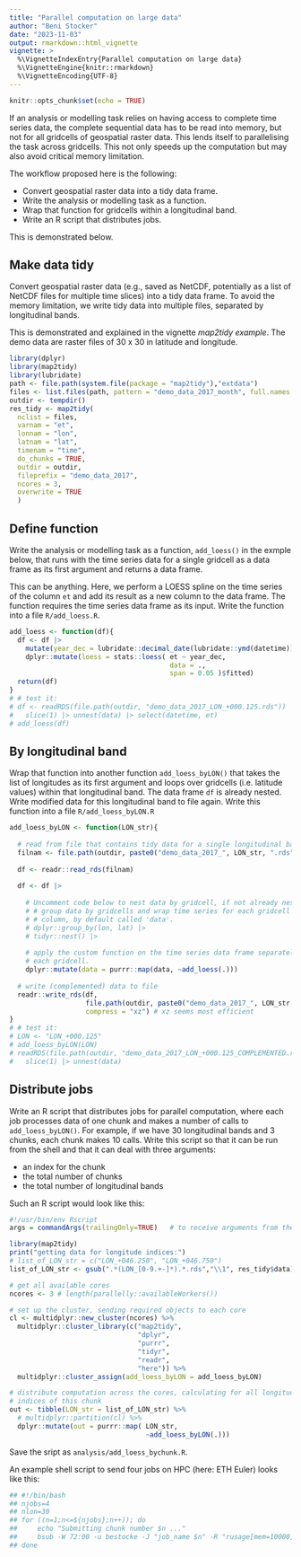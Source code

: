 ```yaml
---
title: "Parallel computation on large data"
author: "Beni Stocker"
date: "2023-11-03"
output: rmarkdown::html_vignette
vignette: >
  %\VignetteIndexEntry{Parallel computation on large data}
  %\VignetteEngine{knitr::rmarkdown}
  %\VignetteEncoding{UTF-8}
---
```



```r
knitr::opts_chunk$set(echo = TRUE)
```

If an analysis or modelling task relies on having access to complete time series data, the complete sequential data has to be read into memory, but not for all gridcells of geospatial raster data. This lends itself to parallelising the task across gridcells. This not only speeds up the computation but may also avoid critical memory limitation.

The workflow proposed here is the following:

- Convert geospatial raster data into a tidy data frame.
- Write the analysis or modelling task as a function.
- Wrap that function for gridcells within a longitudinal band.
- Write an R script that distributes jobs.

This is demonstrated below.

## Make data tidy

Convert geospatial raster data (e.g., saved as NetCDF, potentially as a list of NetCDF files for multiple time slices) into a tidy data frame. To avoid the memory limitation, we write tidy data into multiple files, separated by longitudinal bands.

This is demonstrated and explained in the vignette *map2tidy example*. The demo data are raster files of 30 x 30 in latitude and longitude.
```r
library(dplyr)
library(map2tidy)
library(lubridate)
path <- file.path(system.file(package = "map2tidy"),"extdata")
files <- list.files(path, pattern = "demo_data_2017_month", full.names = TRUE)
outdir <- tempdir()
res_tidy <- map2tidy(
  nclist = files, 
  varnam = "et",
  lonnam = "lon", 
  latnam = "lat", 
  timenam = "time", 
  do_chunks = TRUE,
  outdir = outdir, 
  fileprefix = "demo_data_2017", 
  ncores = 3,
  overwrite = TRUE
  )
```

## Define function

Write the analysis or modelling task as a function, `add_loess()` in the exmple below, that runs with the time series data for a single gridcell as a data frame as its first argument and returns a data frame.
 
This can be anything. Here, we perform a LOESS spline on the time series of the column `et` and add its result as a new column to the data frame. The function requires the time series data frame as its input. Write the function into a file `R/add_loess.R`.
```r
add_loess <- function(df){
  df <- df |> 
    mutate(year_dec = lubridate::decimal_date(lubridate::ymd(datetime))) %>%
    dplyr::mutate(loess = stats::loess( et ~ year_dec,
                                        data = ., 
                                        span = 0.05 )$fitted)
  return(df)
}
# # test it:
# df <- readRDS(file.path(outdir, "demo_data_2017_LON_+000.125.rds")) |>
#   slice(1) |> unnest(data) |> select(datetime, et)
# add_loess(df)
```


## By longitudinal band

Wrap that function into another function `add_loess_byLON()` that takes the list of longitudes as its first argument and loops over gridcells (i.e. latitude values) within that longitudinal band. The data frame `df` is already nested. Write modified data
for this longitudinal band to file again. Write this function into a file `R/add_loess_byLON.R`
```r
add_loess_byLON <- function(LON_str){
  
  # read from file that contains tidy data for a single longitudinal band
  filnam <- file.path(outdir, paste0("demo_data_2017_", LON_str, ".rds"))
  
  df <- readr::read_rds(filnam)
  
  df <- df |> 
    
    # Uncomment code below to nest data by gridcell, if not already nested.
    # # group data by gridcells and wrap time series for each gridcell into a new
    # # column, by default called 'data'.
    # dplyr::group_by(lon, lat) |> 
    # tidyr::nest() |> 
    
    # apply the custom function on the time series data frame separately for 
    # each gridcell.
    dplyr::mutate(data = purrr::map(data, ~add_loess(.)))
  
  # write (complemented) data to file
  readr::write_rds(df, 
                   file.path(outdir, paste0("demo_data_2017_", LON_str, "_COMPLEMENTED_xz.rds")),
                   compress = "xz") # xz seems most efficient
}
# # test it:
# LON <- "LON_+000.125"
# add_loess_byLON(LON)
# readRDS(file.path(outdir, "demo_data_2017_LON_+000.125_COMPLEMENTED.rds")) |>
#   slice(1) |> unnest(data)
```

## Distribute jobs

Write an R script that distributes jobs for parallel computation, where each job processes data of one chunk and makes a number of calls to `add_loess_byLON()`. For example, if we have 30 longitudinal bands and 3 chunks, each chunk makes 10 calls. Write this script so that it can be run from the shell and that it can deal with three arguments:

- an index for the chunk
- the total number of chunks
- the total number of longitudinal bands

Such an R script would look like this:
```r
#!/usr/bin/env Rscript
args = commandArgs(trailingOnly=TRUE)   # to receive arguments from the shell

library(map2tidy)
print("getting data for longitude indices:")
# list_of_LON_str = c("LON_+046.250", "LON_+046.750")
list_of_LON_str <- gsub(".*(LON_[0-9.+-]*).*.rds","\\1", res_tidy$data) # extract LONGITUDES from res_tidy

# get all available cores
ncores <- 3 # length(parallelly::availableWorkers())

# set up the cluster, sending required objects to each core
cl <- multidplyr::new_cluster(ncores) %>%
  multidplyr::cluster_library(c("map2tidy",
                                "dplyr", 
                                "purrr", 
                                "tidyr", 
                                "readr",
                                "here")) %>%
  multidplyr::cluster_assign(add_loess_byLON = add_loess_byLON)

# distribute computation across the cores, calculating for all longitudinal 
# indices of this chunk
out <- tibble(LON_str = list_of_LON_str) %>%
  # multidplyr::partition(cl) %>%
  dplyr::mutate(out = purrr::map( LON_str,
                                  ~add_loess_byLON(.)))
```
Save the sript as `analysis/add_loess_bychunk.R`.

An example shell script to send four jobs on HPC (here: ETH Euler) looks like this:
```sh
## #!/bin/bash
## njobs=4
## nlon=30
## for ((n=1;n<=${njobs};n++)); do
##     echo "Submitting chunk number $n ..."
##     bsub -W 72:00 -u bestocke -J "job_name $n" -R "rusage[mem=10000]" "Rscript vanilla analysis/add_loess_bychunk.R $n $njobs $nlon"
## done
```
